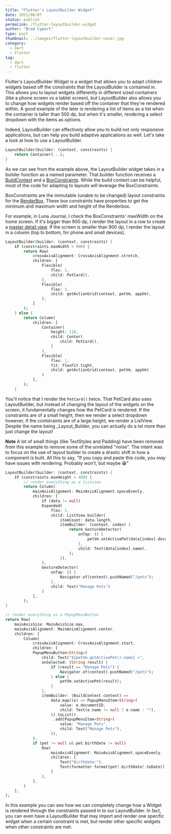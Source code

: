 ```yaml
---
title: "Flutter's LayoutBuilder Widget"
date: 2021/06/07
status: publish
permalink: /flutter-layoutbuilder-widget
author: "Brad Cypert"
type: post
thumbnail: ../images/flutter-layoutbuilder-cover.jpg
category:
  - Dart
  - Flutter
tag:
  - dart
  - flutter
---
```


Flutter's LayoutBuilder Widget is a widget that allows you to adapt children widgets based off the constraints that the LayoutBuilder is contained in. This allows you to layout widgets differently in different sized containers (like a phone screen vs a tablet screen), but LayoutBuilder also allows you to change how widgets render based off the container that they're rendered within. A good example of the later is rendering a list of items as a list when the container is taller than 500 dp, but when it's smaller, rendering a select dropdown with the items as options.

Indeed, LayoutBuilder can effectively allow you to build not only responsive applications, but can help you build adaptive applications as well. Let's take a look at how to use a LayoutBuilder.

```dart
LayoutBuilder(builder: (context, constraints) {
    return Container(...);
}
```

As we can see from the example above, the LayoutBuilder widget takes in a builder function as a named parameter. That builder function receives a [BuildContext](https://api.flutter.dev/flutter/widgets/BuildContext-class.html) and a [BoxConstraints](https://api.flutter.dev/flutter/rendering/BoxConstraints-class.html). While the build context can be helpful, most of the code for adapting to layouts will leverage the BoxConstraints.

BoxConstraints are the immutable (unable to be changed) layout constraints for the [RenderBox](https://api.flutter.dev/flutter/rendering/RenderBox-class.html). These box constraints have properties to get the minimum and maximum width and height of the Renderbox.

For example, in Luna Journal, I check the BoxConstraints' maxWidth on the home screen. If it's bigger than 900 dp, I render the layout in a row to create a [master detail view](https://mobikul.com/how-to-make-master-details-layout-for-small-mobile-devices/). If the screen is smaller than 900 dp, I render the layout in a column (top to bottom, for phone and small devices).

```dart
LayoutBuilder(builder: (context, constraints) {
    if (constraints.maxWidth > 900) {
        return Row(
            crossAxisAlignment: CrossAxisAlignment.stretch,
            children: [
                Flexible(
                    flex: 1,
                    child: PetCard(),
                ),
                Flexible(
                    flex: 2,
                    child: getActionGrid(context, petVm, appVm),
                ),
            ]
        );
    } else {
        return Column(
            children: [
                Container(
                    height: 110,
                    child: Center(
                        child: PetCard(),
                    )
                ),
                Flexible(
                    flex: 1,
                    fit: FlexFit.tight,
                    child: getActionGrid(context, petVm, appVm)
                )
            ],
        );
    }
```

You'll notice that I render the `PetCard()` twice. That PetCard also uses LayoutBuilder, but instead of changing the layout of the widgets on the screen, it fundamentally changes how the PetCard is rendered. If the constraints are of a small height, then we render a select dropdown however, if the contstraints are of a large height, we render a ListView. Despite the name being _Layout_Builder, you can actually do a lot more than just change the layout!

**Note** A lot of small things (like TextStyles and Padding) have been removed from this example to remove some of the unrelated "noise". The intent was to focus on the use of layout builder to create a drastic shift in how a component is built. All this to say, "If you copy and paste this code, you _may_ have issues with rendering. Probably won't, but maybe 😁"

```dart
LayoutBuilder(builder: (context, constraints) {
    if (constraints.maxHeight > 400) {
        // render everything as a listview
        return Column(
            mainAxisAlignment: MainAxisAlignment.spaceEvenly,
            children: [
                if (data != null)
                Expanded(
                    flex: 1,
                    child: ListView.builder(
                        itemCount: data.length,
                        itemBuilder: (context, index) {
                            return GestureDetector(
                                onTap: () {
                                    petVm.setActivePet(data[index].documentID);
                                },
                                child: Text(data[index].name),
                            );
                        }),
                ),
                GestureDetector(
                    onTap: () {
                        Navigator.of(context).pushNamed("/pets");
                    },
                    child: Text("Manage Pets")
                )
            ],
        );
}

// render everything as a PopupMenuButton
return Row(
    mainAxisSize: MainAxisSize.max,
    mainAxisAlignment: MainAxisAlignment.center,
    children: [
        Column(
            crossAxisAlignment: CrossAxisAlignment.start,
            children: [
            PopupMenuButton<String>(
                child: Text("${petVm.getActivePet().name} ▾",
                onSelected: (String result) {
                    if (result == "Manage Pets") {
                        Navigator.of(context).pushNamed("/pets");
                    } else {
                        petVm.setActivePet(result);
                    }
                },
                itemBuilder: (BuildContext context) => 
                    data.map((e) => PopupMenuItem<String>(
                        value: e.documentID,
                        child: Text(e.name != null ? e.name : ""),
                    )).toList()
                    ..add(PopupMenuItem<String>(
                        value: "Manage Pets",
                        child: Text("Manage Pets"),
                    )),
            ),
            if (pet != null && pet.birthDate != null)
                Row(
                    mainAxisAlignment: MainAxisAlignment.spaceEvenly,
                    children: [
                        Text("Birthdate:"),
                        Text(formatter.format(pet?.birthDate?.toDate()))
                    ]
                ),
            ],
        )
    ],
);
```

In this example you can see how we can completely change how a Widget is rendered through the constraints passed in to our LayoutBuilder. In fact, you can even have a LayoutBuilder that may import and render one specific widget when a certain constraint is met, but render other specific widgets when other constraints are met.